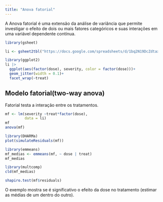 ```yaml
---
title: "Anova fatorial"
---
```


A Anova fatorial é uma extensão da análise de variância que permite investigar o efeito de dois ou mais fatores categóricos e suas interações em uma variável dependente contínua.

```r
library(gsheet)

li <- gsheet2tbl("https://docs.google.com/spreadsheets/d/1bq2N19DcZdtax2fQW9OHSGMR0X2__Z9T/edit#gid=2023059672")


```

```r
library(ggplot2)
li |>
  ggplot(aes(factor(dose), severity, color = factor(dose)))+
  geom_jitter(width = 0.1)+
  facet_wrap(~treat)
```

## Modelo fatorial(two-way anova)

Fatorial testa a interação entre os tratamentos.

```r
mf <- lm(severity ~treat*factor(dose),
         data = li)
mf
anova(mf)

library(DHARMa)
plot(simulateResiduals(mf))

library(emmeans)
mf_medias <- emmeans(mf, ~ dose | treat)
mf_medias

library(multcomp)
cld(mf_medias)

shapiro.test(mf$residuals)

```

O exemplo mostra se é significativo o efeito da dose no tratamento (estimar as médias de um dentro do outro).